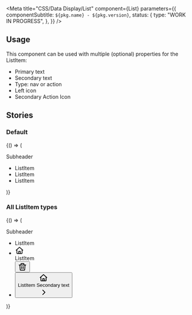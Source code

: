 

<Meta
  title="CSS/Data Display/List"
  component={List}
  parameters={{
    componentSubtitle: `${pkg.name} - ${pkg.version}`,
    status: {
      type: "WORK IN PROGRESS",
    },
  }}
/>

<Description markdown={readme} />

## Usage

This component can be used with multiple (optional) properties for the ListItem:

- Primary text
- Secondary text
- Type: nav or action
- Left icon
- Secondary Action Icon

## Stories

### Default

<Canvas>
  <Story name="Default">
    {() => (
      <div class="denhaag-list__wrapper">
        <p class="denhaag-list__subheader">Subheader</p>
        <ul class="denhaag-list">
          <li class="denhaag-list__item">
            <div class="denhaag-list__item-text">
              <span class="denhaag-list__item-text-primary">ListItem</span>
            </div>
          </li>
          <li class="denhaag-list__item">
            <div class="denhaag-list__item-text">
              <span class="denhaag-list__item-text-primary">ListItem</span>
            </div>
          </li>
          <li class="denhaag-list__item">
            <div class="denhaag-list__item-text">
              <span class="denhaag-list__item-text-primary">ListItem</span>
            </div>
          </li>
        </ul>
      </div>
    )}
  </Story>
</Canvas>

### All ListItem types

<Canvas>
  <Story name="All ListItem types">
    {() => (
      <div class="denhaag-list__wrapper">
        <p class="denhaag-list__subheader">Subheader</p>
        <ul class="denhaag-list">
          <li class="denhaag-list__item">
            <div class="denhaag-list__item-text">
              <span class="denhaag-list__item-text-primary">ListItem</span>
            </div>
          </li>
          <li class="denhaag-list__item">
            <div class="denhaag-list__item-icon">
              <svg width="24" height="24" viewBox="0 0 24 24" fill="none" xmlns="http://www.w3.org/2000/svg">
                <path
                  d="M11.3356 2.25259C11.7145 1.9158 12.2855 1.9158 12.6644 2.25259L21.6644 10.2526C22.0772 10.6195 22.1143 11.2516 21.7474 11.6644C21.3805 12.0771 20.7484 12.1143 20.3356 11.7474L20 11.4491V19C20 20.1046 19.1046 21 18 21H6.00001C4.89544 21 4.00001 20.1046 4.00001 19V11.4491L3.66437 11.7474C3.25159 12.1143 2.61952 12.0771 2.2526 11.6644C1.88568 11.2516 1.92286 10.6195 2.33565 10.2526L11.3356 2.25259ZM6.00001 9.67129V19H9.00001V14C9.00001 13.4477 9.44773 13 10 13H14C14.5523 13 15 13.4477 15 14V19H18V9.67129L12 4.33795L6.00001 9.67129ZM13 19V15H11V19H13Z"
                  fill="currentColor"
                />
              </svg>
            </div>
            <div class="denhaag-list__item-text">
              <span class="denhaag-list__item-text-primary">ListItem</span>
            </div>
            <div class="denhaag-list__secondary-action">
              <button class="denhaag-icon-button">
                <div class="denhaag-icon">
                  <svg width="24" height="24" viewBox="0 0 24 24" fill="none" xmlns="http://www.w3.org/2000/svg">
                    <path
                      d="M7 4C7 2.89543 7.89543 2 9 2H15C16.1046 2 17 2.89543 17 4V6H18.9897C18.9959 5.99994 19.0021 5.99994 19.0083 6H21C21.5523 6 22 6.44772 22 7C22 7.55228 21.5523 8 21 8H19.9311L19.0638 20.1425C18.989 21.1891 18.1182 22 17.0689 22H6.93112C5.88184 22 5.01096 21.1891 4.9362 20.1425L4.06888 8H3C2.44772 8 2 7.55228 2 7C2 6.44772 2.44772 6 3 6H4.99174C4.99795 5.99994 5.00414 5.99994 5.01032 6H7V4ZM9 6H15V4H9V6ZM6.07398 8L6.93112 20H17.0689L17.926 8H6.07398ZM10 10C10.5523 10 11 10.4477 11 11V17C11 17.5523 10.5523 18 10 18C9.44772 18 9 17.5523 9 17V11C9 10.4477 9.44772 10 10 10ZM14 10C14.5523 10 15 10.4477 15 11V17C15 17.5523 14.5523 18 14 18C13.4477 18 13 17.5523 13 17V11C13 10.4477 13.4477 10 14 10Z"
                      fill="currentColor"
                    />
                  </svg>
                </div>
              </button>
            </div>
          </li>
          <li class="denhaag-list__item denhaag-list__item--with-secondary denhaag-list__item--nav">
            <button class="denhaag-list__item-button">
              <div class="denhaag-list__item-icon">
                <svg width="24" height="24" viewBox="0 0 24 24" fill="none" xmlns="http://www.w3.org/2000/svg">
                  <path
                    d="M11.3356 2.25259C11.7145 1.9158 12.2855 1.9158 12.6644 2.25259L21.6644 10.2526C22.0772 10.6195 22.1143 11.2516 21.7474 11.6644C21.3805 12.0771 20.7484 12.1143 20.3356 11.7474L20 11.4491V19C20 20.1046 19.1046 21 18 21H6.00001C4.89544 21 4.00001 20.1046 4.00001 19V11.4491L3.66437 11.7474C3.25159 12.1143 2.61952 12.0771 2.2526 11.6644C1.88568 11.2516 1.92286 10.6195 2.33565 10.2526L11.3356 2.25259ZM6.00001 9.67129V19H9.00001V14C9.00001 13.4477 9.44773 13 10 13H14C14.5523 13 15 13.4477 15 14V19H18V9.67129L12 4.33795L6.00001 9.67129ZM13 19V15H11V19H13Z"
                    fill="currentColor"
                  />
                </svg>
              </div>
              <div class="denhaag-list__item-text">
                <span class="denhaag-list__item-text-primary">ListItem</span>
                <span class="denhaag-list__item-text-secondary">Secondary text</span>
              </div>
              <div class="denhaag-list__secondary-action">
                <div class="denhaag-icon">
                  <svg width="24" height="24" viewBox="0 0 24 24" fill="none" xmlns="http://www.w3.org/2000/svg">
                    <path
                      d="M9.29289 18.7071C8.90237 18.3166 8.90237 17.6834 9.29289 17.2929L14.5858 12L9.29289 6.70711C8.90237 6.31658 8.90237 5.68342 9.29289 5.29289C9.68342 4.90237 10.3166 4.90237 10.7071 5.29289L16.7071 11.2929C17.0976 11.6834 17.0976 12.3166 16.7071 12.7071L10.7071 18.7071C10.3166 19.0976 9.68342 19.0976 9.29289 18.7071Z"
                      fill="currentColor"
                    />
                  </svg>
                </div>
              </div>
            </button>
          </li>
        </ul>
      </div>
    )}
  </Story>
</Canvas>
